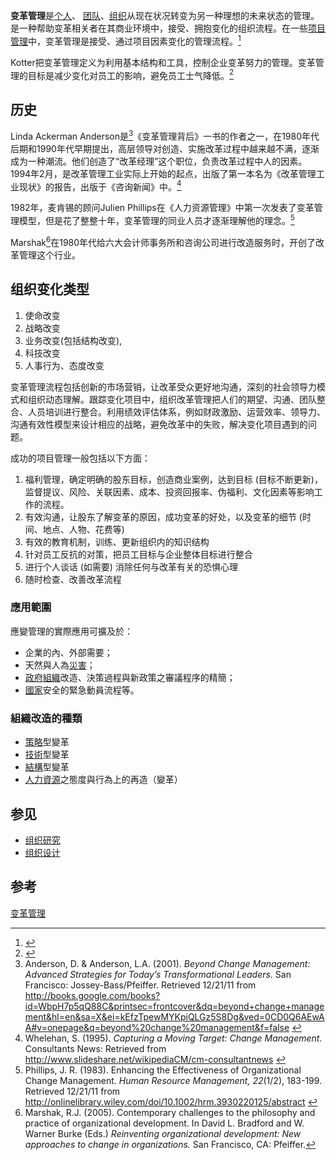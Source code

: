 {{noteTA
|G1=Railway
}}

'''变革管理 '''是[[个人|个人]]、 [[团队|团队]]、[[组织|组织]]从现在状况转变为另一种理想的未来状态的管理。是一种帮助变革相关者在其商业环境中，接受、拥抱变化的组织流程。{{Citation needed|reason=reliable source needed for the whole section|date=2011年12月}}在一些[[项目管理|项目管理]]中，变革管理是接受、通过项目因素变化的管理流程。<ref>{{cite web
  | last = Filicetti
  | first = John
  | authorlink = 
  | coauthors = 
  | title = Project Management Dictionary
  | work = 
  | publisher = PM Hut
  | date = August 20, 2007
  | url = http://www.pmhut.com/pmo-and-project-management-dictionary
  | format = 
  | doi = 
  | accessdate = 16 November 2009
  | archive-date = 2016-08-01
  | archive-url = https://web.archive.org/web/20160801043128/http://www.pmhut.com/pmo-and-project-management-dictionary
  | dead-url = yes
  }}</ref>

Kotter把变革管理定义为利用基本结构和工具，控制企业变革努力的管理。变革管理的目标是减少变化对员工的影响，避免员工士气降低。<ref>{{cite news |author=Kotter, J. |date=2011 |title=Change Management vs. Change Leadership -- What's the Difference? |work=Forbes online |accessdate=12/21/11 |url=http://www.forbes.com/sites/johnkotter/2011/07/12/change-management-vs-change-leadership-whats-the-difference/ |archive-date=2016-11-27 |archive-url=https://web.archive.org/web/20161127110036/http://www.forbes.com/sites/johnkotter/2011/07/12/change-management-vs-change-leadership-whats-the-difference/ |dead-url=no }}</ref>

== 历史 ==
Linda Ackerman Anderson是<ref>Anderson, D. & Anderson, L.A. (2001). ''Beyond Change Management: Advanced Strategies for Today’s Transformational Leaders.'' San Francisco: Jossey-Bass/Pfeiffer. Retrieved 12/21/11 from http://books.google.com/books?id=WbpH7p5qQ88C&printsec=frontcover&dq=beyond+change+management&hl=en&sa=X&ei=kEfzTpewMYKpiQLGz5S8Dg&ved=0CD0Q6AEwAA#v=onepage&q=beyond%20change%20management&f=false {{Wayback|url=http://books.google.com/books?id=WbpH7p5qQ88C&printsec=frontcover&dq=beyond+change+management&hl=en&sa=X&ei=kEfzTpewMYKpiQLGz5S8Dg&ved=0CD0Q6AEwAA#v=onepage&q=beyond%20change%20management&f=false |date=20130529100218 }}</ref>《变革管理背后》一书的作者之一，在1980年代后期和1990年代早期提出，高层领导对创造、实施改革过程中越来越不满，逐渐成为一种潮流。他们创造了“改革经理”这个职位，负责改革过程中人的因素。1994年2月，是改革管理工业实际上开始的起点，出版了第一本名为《改革管理工业现状》的报告，出版于《咨询新闻》中。<ref>Whelehan, S. (1995). ''Capturing a Moving Target: Change Management.''  Consultants News: Retrieved from http://www.slideshare.net/wikipediaCM/cm-consultantnews {{Wayback|url=http://www.slideshare.net/wikipediaCM/cm-consultantnews |date=20200504183522 }}</ref>

1982年，麦肯锡的顾问Julien Phillips在《人力资源管理》中第一次发表了变革管理模型，但是花了整整十年，变革管理的同业人员才逐渐理解他的理念。<ref>Phillips, J. R. (1983). Enhancing the Effectiveness of Organizational Change Management. ''Human Resource Management, 22''(1/2), 183-199. Retrieved 12/21/11 from http://onlinelibrary.wiley.com/doi/10.1002/hrm.3930220125/abstract {{Wayback|url=http://onlinelibrary.wiley.com/doi/10.1002/hrm.3930220125/abstract |date=20161002045416 }}</ref>

Marshak<ref>Marshak, R.J. (2005). Contemporary challenges to the philosophy and practice of organizational development.  In David L. Bradford and W. Warner Burke (Eds.) ''Reinventing organizational development: New approaches to change in organizations.''  San Francisco, CA:  Pfeiffer.</ref>在1980年代给六大会计师事务所和咨询公司进行改造服务时，开创了改革管理这个行业。

== 组织变化类型 ==
# 使命改变
# 战略改变
# 业务改变(包括结构改变),
# 科技改变
# 人事行为、态度改变{{Citation needed|reason=reliable source needed for the whole section|date=2011年12月}}

变革管理流程包括创新的市场营销，让改革受众更好地沟通，深刻的社会领导力模式和组织动态理解。跟踪变化项目中，组织改革管理把人们的期望、沟通、团队整合、人员培训进行整合。利用绩效评估体系，例如财政激励、运营效率、领导力、沟通有效性模型来设计相应的战略，避免改革中的失败，解决变化项目遇到的问题。

成功的项目管理一般包括以下方面：
# 福利管理，确定明确的股东目标，创造商业案例，达到目标 (目标不断更新)，监督提议、风险、关联因素、成本、投资回报率、伪福利、文化因素等影响工作的流程。
# 有效沟通，让股东了解变革的原因，成功变革的好处，以及变革的细节 (时间、地点、人物、花费等)
# 有效的教育机制，训练、更新组织内的知识结构
# 针对员工反抗的对策，把员工目标与企业整体目标进行整合
# 进行个人谈话 (如需要) 消除任何与改革有关的恐惧心理
# 随时检查、改善改革流程

===應用範圍===
應變管理的實際應用可擴及於：
*企業的內、外部需要；
*天然與人為[[災害|災害]]；
*[[政府|政府]][[组织_(社会学)|組織]]改造、決策過程與新政策之審議程序的精簡；
*[[國家|國家]]安全的緊急動員流程等。

=== 組織改造的種類 ===
*[[策略|策略]]型變革
*[[技術|技術]]型變革
*[[結構|結構]]型變革
*[[人力資源|人力資源]]之態度與行為上的再造（變革）

== 参见 ==
* [[组织研究|组织研究]]
* [[组织设计|组织设计]]

== 参考 ==
{{Reflist}}


{{管理學}}
{{Authority control}}
{{DEFAULTSORT:变革管理}}
[[Category:变革管理|]]